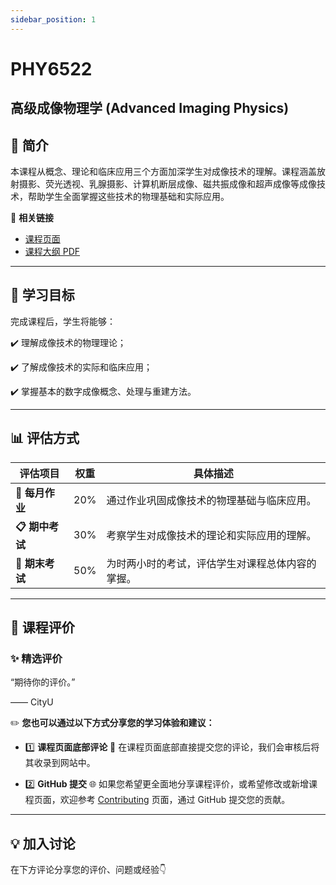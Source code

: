 ```yaml
---
sidebar_position: 1
---
```


# PHY6522
## 高级成像物理学 (Advanced Imaging Physics)

## **📘 简介**
本课程从概念、理论和临床应用三个方面加深学生对成像技术的理解。课程涵盖放射摄影、荧光透视、乳腺摄影、计算机断层成像、磁共振成像和超声成像等成像技术，帮助学生全面掌握这些技术的物理基础和实际应用。

🔗 **相关链接**
- [课程页面](https://www.cityu.edu.hk/catalogue/pg/202425/course/PHY6522.htm)
- [课程大纲 PDF](https://www.cityu.edu.hk/catalogue/pg/202425/course/PHY6522.pdf)

---

## **🎯 学习目标**

完成课程后，学生将能够：

✔️ 理解成像技术的物理理论；

✔️ 了解成像技术的实际和临床应用；

✔️ 掌握基本的数字成像概念、处理与重建方法。

---

## **📊 评估方式**

| **评估项目**          | **权重** | **具体描述**                                                                                       |
|----------------------|---------|---------------------------------------------------------------------------------------------------|
| **📂 每月作业**       | 20%      | 通过作业巩固成像技术的物理基础与临床应用。                                                           |
| **📋 期中考试**       | 30%      | 考察学生对成像技术的理论和实际应用的理解。                                                           |
| **📝 期末考试**       | 50%      | 为时两小时的考试，评估学生对课程总体内容的掌握。                                                      |

---

## **💬 课程评价**

### ✨ **精选评价**
<div className={commentStyles.commentBox}>
    <p className={commentStyles.commentText}>
        “期待你的评价。”
    </p>
    <p className={commentStyles.commentAuthor}>—— CityU</p>
</div>

✏️ **您也可以通过以下方式分享您的学习体验和建议：**

- 1️⃣ **课程页面底部评论**
💬 在课程页面底部直接提交您的评论，我们会审核后将其收录到网站中。

- 2️⃣ **GitHub 提交**
🌐 如果您希望更全面地分享课程评价，或希望修改或新增课程页面，欢迎参考 [Contributing](https://penjc.github.io/CityU/contributing) 页面，通过 GitHub 提交您的贡献。

---

## **💡 加入讨论**

在下方评论分享您的评价、问题或经验👇
<Utterances />
